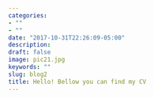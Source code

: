 ```yaml
---
categories:
- ""
- ""
date: "2017-10-31T22:26:09-05:00"
description: 
draft: false
image: pic21.jpg
keywords: ""
slug: blog2
title: Hello! Bellow you can find my CV 
---
```

```r

```
 
 
